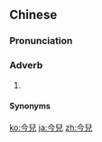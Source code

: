 {{also|今儿}}
==Chinese==
{{zh-forms|s=今儿}}

===Pronunciation===
{{zh-pron
|m=jīnr
|c=gam1 ji4
|cat=adv
}}

===Adverb===
{{zh-adv}}

# {{cmn-erhua form of|today}}

====Synonyms====
{{zh-dial|今天}}

{{zh-cat|Time}}

[[ko:今兒]]
[[ja:今兒]]
[[zh:今兒]]